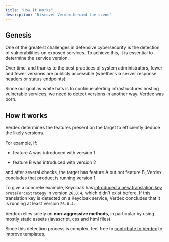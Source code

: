 ```yaml
---
title: "How It Works"
description: "Discover Verdex behind the scene"
---
```


## Genesis

One of the greatest challenges in defensive cybersecurity is the detection of vulnerabilities on exposed services. 
To achieve this, it is essential to determine the service version.

Over time, and thanks to the best practices of system administrators, 
fewer and fewer versions are publicly accessible (whether via server response headers or status endpoints).

Since our goal as white hats is to continue alerting infrastructures hosting vulnerable services, 
we need to detect versions in another way. Verdex was born.


## How it works

Verdex determines the features present on the target to efficiently deduce the likely versions.

For example, if:

* feature A was introduced with version 1

* feature B was introduced with version 2

and after several checks, the target has feature A but not feature B, Verdex concludes that product is running version 1.

To give a concrete example, Keycloak has [introduced a new translation key](https://github.com/keycloak/keycloak/blob/436846bdf8e1dab4e9deb6c513d99fe8befdd107/js/apps/admin-ui/maven-resources/theme/keycloak.v2/admin/messages/messages_en.properties#L732) `bruteForceStrategy` in version `26.0.4`, which didn't exist before. If this translation key is detected on a Keycloak service, Verdex concludes that it is running at least version `26.0.4`.

Verdex relies solely on **non-aggressive methods**, in particular by using mostly static assets (javascript, css and html files).

Since this detection process is complex, feel free to [contribute to Verdex](/contribute) to improve templates.
